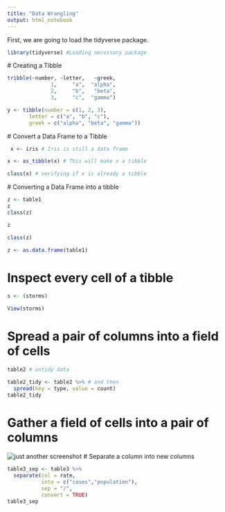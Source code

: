 ```yaml
---
title: "Data Wrangling"
output: html_notebook
---
```


First, we are going to load the tidyverse package.

```r
library(tidyverse) #Loading necessary package
```


 # Creating a Tibble 
 
```r
tribble(~number, ~letter,   ~greek,
              1,     "a",  "alpha",
              2,     "b",   "beta",
              3,     "c",  "gamma")
```
 
```r
y <- tibble(number = c(1, 2, 3), 
       letter = c("a", "b", "c"),
       greek = c("alpha", "beta", "gamma"))
```
 # Convert a Data Frame to a Tibble
 
```r
 x <- iris # Iris is still a data frame
```
 
 
```r
x <- as_tibble(x) # This will make x a tibble
```

```r
class(x) # verifying if x is already a tibble
```
 
 # Converting a Data Frame into a tibble
 
```r
z <- table1
z
class(z)
```
 
```r
z
```

```r
class(z)
```
```r
z <- as.data.frame(table1)
```

# Inspect every cell of a tibble

```r
s <- (storms)
```

```r
View(storms)
```

# Spread a pair of columns into a field of cells

```r
table2 # untidy data
```

```r
table2_tidy <- table2 %>% # and then
  spread(key = type, value = count)
table2_tidy
```

# Gather a field of cells into a pair of columns

![just another screenshot](wide-to-long.png)
#  Separate a column into new columns
```r
table3_sep <- table3 %>% 
  separate(col = rate, 
           into = c("cases","population"), 
           sep = "/", 
           convert = TRUE)
table3_sep
```
 
